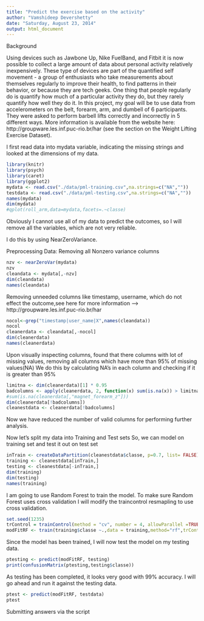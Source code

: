 ```yaml
---
title: "Predict the exercise based on the activity"
author: "Vamshideep Devershetty"
date: "Saturday, August 23, 2014"
output: html_document
---
```

Background

Using devices such as Jawbone Up, Nike FuelBand, and Fitbit it is now possible to collect a large amount of data about personal activity relatively inexpensively. These type of devices are part of the quantified self movement - a group of enthusiasts who take measurements about themselves regularly to improve their health, to find patterns in their behavior, or because they are tech geeks. One thing that people regularly do is quantify how much of a particular activity they do, but they rarely quantify how well they do it. In this project, my goal will be to use data from accelerometers on the belt, forearm, arm, and dumbell of 6 participants. They were asked to perform barbell lifts correctly and incorrectly in 5 different ways. More information is available from the website here: http://groupware.les.inf.puc-rio.br/har (see the section on the Weight Lifting Exercise Dataset). 

I first read data into mydata variable, indicating the missing strings and looked at the dimensions of my data.

```r
library(knitr)
library(psych)
library(caret)
library(ggplot2)
mydata <- read.csv("./data/pml-training.csv",na.strings=c("NA",""))
testdata <- read.csv("./data/pml-testing.csv",na.strings=c("NA",""))
names(mydata)
dim(mydata)
#qplot(roll_arm,data=mydata,facets=.~classe)

```
Obviously I cannot use all of my data to predict the outcomes, so I will remove all the variables, which are not very reliable.

I do this by using NearZeroVariance.

Preprocessing Data:
Removing all Nonzero variance columns
```r
nzv <- nearZeroVar(mydata)
nzv
cleandata <- mydata[,-nzv]
dim(cleandata)
names(cleandata)
```
Removing unneeded columns like timestamp, username, which do not effect the outcome,see here for more information --> http://groupware.les.inf.puc-rio.br/har

```r

nocol<-grep("timestamp|user_name|X",names(cleandata))
nocol
cleanerdata <- cleandata[,-nocol]
dim(cleanerdata)
names(cleanerdata)
```
Upon visually inspecting columns, found that there columns with lot of missing values, removing all columns which have more than 95% of missing values(NA)
We do this by calculating NA's in each column and checking if it is greater than 95%

```r
limitna <- dim(cleanerdata)[1] * 0.95
badcolumns <- apply(cleanerdata, 2, function(x) sum(is.na(x)) > limitna  )
#sum(is.na(cleanerdata[,"magnet_forearm_z"]))
dim(cleanerdata[!badcolumns])
cleanestdata <- cleanerdata[!badcolumns]

```

Now we have reduced the number of valid columns for performing further analysis.

Now let's split my data into Training and Test sets
So, we can model on training set and test it out on test set

```r
inTrain <- createDataPartition(cleanestdata$classe, p=0.7, list= FALSE)
training <- cleanestdata[inTrain,]
testing <- cleanestdata[-inTrain,]
dim(training)
dim(testing)
names(training)
```

I am going to use Random Forest to train the model. To make sure Random Forest uses cross validation I will modify the traincontrol resmapling to use cross validation. 


```r
set.seed(1235)
trControl = trainControl(method = "cv", number = 4, allowParallel =TRUE);
modFitRF <- train(training$classe ~.,data = training,method="rf",trControl=trControl);
```
Since the model has been trained, I will now test the model on my testing data.

```r
ptesting <- predict(modFitRF, testing)
print(confusionMatrix(ptesting,testing$classe))
```
As testing has been completed, it looks very good with 99% accuracy. I will go ahead and run it against the testing data.

```r
ptest <- predict(modFitRF, testdata)
ptest
```
Submitting answers via the script

```r

```
